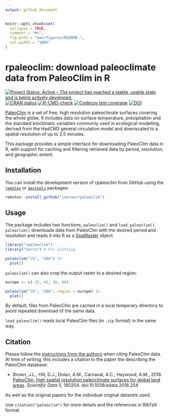 ```yaml
---
output: github_document
---
```


<!-- README.md is generated from README.Rmd. Please edit that file -->

```r
knitr::opts_chunk$set(
  collapse = TRUE,
  comment = "#>",
  fig.path = "man/figures/README-",
  out.width = "100%"
)
```

# rpaleoclim: download paleoclimate data from PaleoClim in R

<!-- badges: start -->
[![Project Status: Active – The project has reached a stable, usable state and is being actively developed.](https://www.repostatus.org/badges/latest/active.svg)](https://www.repostatus.org/#active)
[![CRAN status](https://www.r-pkg.org/badges/version/rpaleoclim)](https://CRAN.R-project.org/package=rpaleoclim)
[![R-CMD-check](https://github.com/joeroe/rpaleoclim/workflows/R-CMD-check/badge.svg)](https://github.com/joeroe/rpaleoclim/actions)
[![Codecov test coverage](https://codecov.io/gh/joeroe/rpaleoclim/branch/master/graph/badge.svg)](https://app.codecov.io/gh/joeroe/rpaleoclim?branch=master)
[![DOI](https://zenodo.org/badge/199434717.svg)](https://zenodo.org/badge/latestdoi/199434717)
<!-- badges: end -->

[PaleoClim](http://paleoclim.org) is a set of free, high resolution paleoclimate surfaces covering the whole globe. 
It includes data on surface temperature, precipitation and the standard bioclimatic variables commonly used in  ecological modelling, derived from the HadCM3 general circulation model and  downscaled to a spatial resolution of up to 2.5 minutes. 

This package provides a simple interface for downloading PaleoClim data in R, with support for caching and filtering retrieved data by period, resolution, and geographic extent.

## Installation

You can install the development version of rpaleoclim from GitHub using the [`remotes`](https://github.com/r-lib/remotes) or [`devtools`](https://github.com/r-lib/devtools) packages:

``` r
remotes::install_github("joeroe/rpaleoclim")
```

## Usage

The package includes two functions, `paleoclim()` and `load_paleoclim()`.
`paleoclim()` downloads data from PaleoClim with the desired period and resolution and reads it into R as a [SpatRaster](https://rspatial.org/spatial-terra/8-rastermanip.html) object.

```r
library("rpaleoclim")
library("terra") # For plotting

paleoclim("lh", "10m") |>
  plot()
```

`paleoclim()` can also crop the output raster to a desired region:

```r
europe <- c(-15, 45, 30, 90)

paleoclim("lh", "10m", region = europe) |>
  plot()
```

By default, files from PaleoClim are cached in a local temporary directory to avoid repeated download of the same data.

`load_paleoclim()` reads local PaleoClim files (in `.zip` format) in the same way.

## Citation

Please follow the [instructions from the authors](http://paleoclim.org/how-to-cite/) when citing PaleoClim data. 
At time of writing, this includes a citation to the paper the describing the PaleoClim database:

* Brown, J.L., Hill, D.J., Dolan, A.M., Carnaval, A.C., Haywood, A.M., 2018. [PaleoClim, high spatial resolution paleoclimate surfaces for global land areas](https://www.nature.com/articles/sdata2018254). *Scientific Data* 5, 180254. doi:10.1038/sdata.2018.254

As well as the original papers for the individual original datasets used.

Use `citation("paleoclim")` for more details and the references in BibTeX format.
